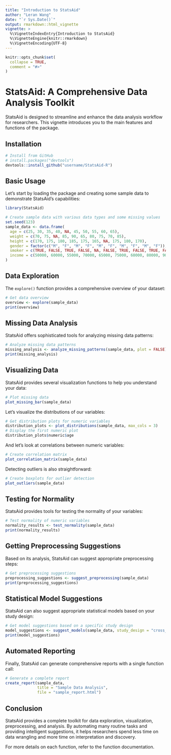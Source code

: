 ```yaml
---
title: "Introduction to StatsAid"
author: "Leran Wang"
date: "`r Sys.Date()`"
output: rmarkdown::html_vignette
vignette: >
  %\VignetteIndexEntry{Introduction to StatsAid}
  %\VignetteEngine{knitr::rmarkdown}
  %\VignetteEncoding{UTF-8}
---
```


```r
knitr::opts_chunk$set(
  collapse = TRUE,
  comment = "#>"
)
```

# StatsAid: A Comprehensive Data Analysis Toolkit

StatsAid is designed to streamline and enhance the data analysis workflow for researchers. This vignette introduces you to the main features and functions of the package.

## Installation

```r
# Install from GitHub
# install.packages("devtools")
devtools::install_github("username/StatsAid-R")
```

## Basic Usage

Let's start by loading the package and creating some sample data to demonstrate StatsAid's capabilities:

```r
library(StatsAid)

# Create sample data with various data types and some missing values
set.seed(123)
sample_data <- data.frame(
  age = c(25, 30, 35, 40, NA, 45, 50, 55, 60, 65),
  weight = c(70, 75, NA, 85, 90, 65, 80, 75, 70, 85),
  height = c(170, 175, 180, 185, 175, 165, NA, 175, 180, 170),
  gender = factor(c("M", "F", "M", "F", "M", "F", "M", "F", "M", "F")),
  smoker = c(TRUE, FALSE, TRUE, FALSE, NA, FALSE, TRUE, FALSE, TRUE, FALSE),
  income = c(50000, 60000, 55000, 70000, 65000, 75000, 60000, 80000, 90000, 150000)
)
```

## Data Exploration

The `explore()` function provides a comprehensive overview of your dataset:

```r
# Get data overview
overview <- explore(sample_data)
print(overview)
```

## Missing Data Analysis

StatsAid offers sophisticated tools for analyzing missing data patterns:

```r
# Analyze missing data patterns
missing_analysis <- analyze_missing_patterns(sample_data, plot = FALSE)
print(missing_analysis)
```

## Visualizing Data

StatsAid provides several visualization functions to help you understand your data:

```r
# Plot missing data
plot_missing_bar(sample_data)
```

Let's visualize the distributions of our variables:

```r
# Get distribution plots for numeric variables
distribution_plots <- plot_distributions(sample_data, max_cols = 3)
# Display the first numeric plot
distribution_plots$numeric$age
```

And let's look at correlations between numeric variables:

```r
# Create correlation matrix
plot_correlation_matrix(sample_data)
```

Detecting outliers is also straightforward:

```r
# Create boxplots for outlier detection
plot_outliers(sample_data)
```

## Testing for Normality

StatsAid provides tools for testing the normality of your variables:

```r
# Test normality of numeric variables
normality_results <- test_normality(sample_data)
print(normality_results)
```

## Getting Preprocessing Suggestions

Based on its analysis, StatsAid can suggest appropriate preprocessing steps:

```r
# Get preprocessing suggestions
preprocessing_suggestions <- suggest_preprocessing(sample_data)
print(preprocessing_suggestions)
```

## Statistical Model Suggestions

StatsAid can also suggest appropriate statistical models based on your study design:

```r
# Get model suggestions based on a specific study design
model_suggestions <- suggest_models(sample_data, study_design = "cross_sectional")
print(model_suggestions)
```

## Automated Reporting

Finally, StatsAid can generate comprehensive reports with a single function call:

```r
# Generate a complete report
create_report(sample_data, 
              title = "Sample Data Analysis", 
              file = "sample_report.html")
```

## Conclusion

StatsAid provides a complete toolkit for data exploration, visualization, preprocessing, and analysis. By automating many routine tasks and providing intelligent suggestions, it helps researchers spend less time on data wrangling and more time on interpretation and discovery.

For more details on each function, refer to the function documentation.